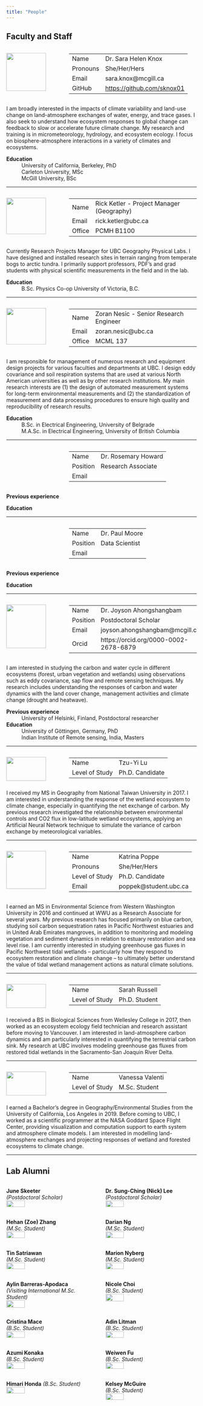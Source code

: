 ```yaml
---
title: "People"
---
```

## Faculty and Staff

:::: {.columns}
:::{.column width="30%"}

![](images/headshots/Knox-oval.png){width=85%}

:::
::: {.column width="70%"}

 |
-----|:-----
Name| Dr. Sara Helen Knox
Pronouns| She/Her/Hers
Email| sara.knox\@mcgill.ca
GitHub| [https://github.com/sknox01](https://github.com/sknox01)

::: 
::::

I am broadly interested in the impacts of climate variability and land-use change on land-atmosphere exchanges of water, energy, and trace gases. I also seek to understand how ecosystem responses to global change can feedback to slow or accelerate future climate change. My research and training is in micrometeorology, hydrology, and ecosystem ecology. I focus on biosphere-atmosphere interactions in a variety of climates and ecosystems.

**Education**
: University of California, Berkeley, PhD
: Carleton University, MSc
: McGill University, BSc

---

:::: {.columns}
:::{.column width="30%"}

![](images/headshots/ketler-oval.png){width=85%}

:::
::: {.column width="70%"}

|
-----|:-----
Name| Rick Ketler - Project Manager (Geography)
Email| rick.ketler@ubc.ca
Office| PCMH B1100

::: 
::::

Currently Research Projects Manager for UBC Geography Physical Labs. I have designed and installed research sites in terrain ranging from temperate bogs to arctic tundra. I primarily support professors, PDF's and grad students with physical scientific measurements in the field and in the lab.

**Education** 
: B.Sc. Physics Co-op University of Victoria, B.C.

---

:::: {.columns}
:::{.column width="30%"}

![](images/headshots/zoran-nesic-oval.png){width=85%}
:::
::: {.column width="70%"}

 |
-----|:-----
Name| Zoran Nesic - Senior Research Engineer
Email| zoran.nesic\@ubc.ca
Office| MCML 137

::: 
::::

I am responsible for management of numerous research and equipment design projects for various faculties and departments at UBC. I design eddy covariance and soil respiration systems that are used at various North American universities as well as by other research institutions. My main research interests are (1) the design of automated measurement systems for long-term environmental measurements and (2) the standardization of measurement and data processing procedures to ensure high quality and reproducibility of research results.

**Education**
: B.Sc. in Electrical Engineering, University of Belgrade
: M.A.Sc. in Electrical Engineering, University of British Columbia

---

:::: {.columns}
:::{.column width="30%"}

<!-- ![](images/headshots/joyson-oval.png){width=85%} -->
:::
::: {.column width="70%"}

 |
-----|:-----
Name| Dr. Rosemary Howard
Position | Research Associate
Email| 

::: 
::::


**Previous experience**


**Education**


---

:::: {.columns}
:::{.column width="30%"}

<!-- ![](images/headshots/joyson-oval.png){width=85%} -->
:::
::: {.column width="70%"}

 |
-----|:-----
Name| Dr. Paul Moore
Position | Data Scientist
Email| 

::: 
::::


**Previous experience**


**Education**

---

:::: {.columns}
:::{.column width="30%"}

![](images/headshots/joyson-oval.png){width=85%}
:::
::: {.column width="70%"}

 |
-----|:-----
Name| Dr. Joyson Ahongshangbam
Position | Postdoctoral Scholar
Email| joyson.ahongshangbam@mcgill.ca
Orcid| https://orcid.org/0000-0002-2678-6879

::: 
::::

I am interested in studying the carbon and water cycle in different ecosystems (forest, urban vegetation and wetlands) using observations such as eddy covariance, sap flow and remote sensing techniques. My research includes understanding the responses of carbon and water dynamics with the land cover change, management activities and climate change (drought and heatwave).

**Previous experience**
: University of Helsinki, Finland, Postdoctoral researcher

**Education**
: University of Göttingen, Germany, PhD
: Indian Institute of Remote sensing, India, Masters

---

:::: {.columns}
:::{.column width="30%"}

![](images/headshots/tzu-yi-oval.png){width=85%}
:::
::: {.column width="70%"}
 |
-----|:-----
Name| Tzu-Yi Lu
Level of Study| Ph.D. Candidate

:::
::::

I received my MS in Geography from National Taiwan University in 2017. I am interested in understanding the response of the wetland ecosystem to climate change, especially in quantifying the net exchange of carbon. My previous research investigated the relationship between environmental controls and CO2 flux in low-latitude wetland ecosystems, applying an Artificial Neural Network technique to simulate the variance of carbon exchange by meteorological variables. 

----

:::: {.columns} 
:::{.column width="30%"}

![](images/headshots/katrina-poppe-oval.png){width=85%}

:::
::: {.column width="70%"}

 |
-----|:-----
Name| Katrina Poppe
Pronouns| She/Her/Hers
Level of Study| Ph.D. Candidate
Email| poppek\@student.ubc.ca

::: 
::::

I earned an MS in Environmental Science from Western Washington University in 2016 and continued at WWU as a Research Associate for several years. My previous research has focused primarily on blue carbon, studying soil carbon sequestration rates in Pacific Northwest estuaries and in United Arab Emirates mangroves, in addition to monitoring and modeling vegetation and sediment dynamics in relation to estuary restoration and sea level rise. I am currently interested in studying greenhouse gas fluxes in Pacific Northwest tidal wetlands -- particularly how they respond to ecosystem restoration and climate change -- to ultimately better understand the value of tidal wetland management actions as natural climate solutions. 

---

:::: {.columns} 
:::{.column width="30%"}

![](images/headshots/sarah-russell-oval.png){width=85%}

:::
::: {.column width="70%"}

 |
-----|:-----
Name| Sarah Russell
Level of Study| Ph.D. Student

::: 
::::

I received a BS in Biological Sciences from Wellesley College in 2017, then worked as an ecosystem ecology field technician and research assistant before moving to Vancouver. I am interested in land-atmosphere carbon dynamics and am particularly interested in quantifying the terrestrial carbon sink. My research at UBC involves modeling greenhouse gas fluxes from restored tidal wetlands in the Sacramento-San Joaquin River Delta. 

---

:::: {.columns}
:::{.column width="30%"}

![](images/headshots/vanessa-oval.png){width=85%}

:::
::: {.column width="70%"}

|
-----|:-----
Name| Vanessa Valenti
Level of Study| M.Sc. Student

::: 
::::
  
I earned a Bachelor’s degree in Geography/Environmental Studies from the University of California, Los Angeles in 2019. Before coming to UBC, I worked as a scientific programmer at the NASA Goddard Space Flight Center, providing visualization and computation support to earth system and atmosphere climate models. I am interested in modelling land-atmosphere exchanges and projecting responses of wetland and forested ecosystems to climate change. 

---

## Lab Alumni

:::: {.columns}
::: {.column width="50%"}
**June Skeeter**  
*(Postdoctoral Scholar)*  
![](images/headshots/june-oval.png){width=45%}
:::
::: {.column width="50%"}
**Dr. Sung-Ching (Nick) Lee**  
*(Postdoctoral Scholar)*  
![](images/headshots/sung-ching-oval.png){width=45%}
:::
::::

:::: {.columns}
::: {.column width="50%"}
**Hehan (Zoe) Zhang**  
*(M.Sc. Student)*  
![](images/headshots/zhang-oval.png){width=45%}
:::
::: {.column width="50%"}
**Darian Ng**  
*(M.Sc. Student)*  
![](images/headshots/darian-oval.png){width=45%}
:::
::::

:::: {.columns}
::: {.column width="50%"}
**Tin Satriawan**  
*(M.Sc. Student)*  
![](images/headshots/satriawan-oval.png){width=45%}
:::
::: {.column width="50%"}
**Marion Nyberg**  
*(M.Sc. Student)*  
![](images/headshots/nyberg-oval.png){width=45%}
:::
::::

:::: {.columns}
::: {.column width="50%"}
**Aylin Barreras-Apodaca**  
*(Visiting International M.Sc. Student)*  
![](images/headshots/aylin-ba-oval.png){width=45%}
:::
::: {.column width="50%"}
**Nicole Choi**  
*(B.Sc. Student)*  
![](images/headshots/choi-oval.png){width=45%}
:::
::::

:::: {.columns}
::: {.column width="50%"}
**Cristina Mace**  
*(B.Sc. Student)*  
![](images/headshots/mace-oval.png){width=45%}
:::
::: {.column width="50%"}
**Adin Litman**  
*(B.Sc. Student)*  
![](images/headshots/litman-oval.png){width=45%}
:::
::::


:::: {.columns}
::: {.column width="50%"}
**Azumi Konaka**  
*(B.Sc. Student)*  
![](images/headshots/konaka-oval.png){width=45%}
:::
::: {.column width="50%"}
**Weiwen Fu**  
*(B.Sc. Student)*  
![](images/headshots/weiwen-oval.png){width=45%}
:::
::::

:::: {.columns}
::: {.column width="50%"}
**Himari Honda** 
*(B.Sc. Student)* 
![](images/headshots/himari-oval.png){width=45%}
:::
::: {.column width="50%"}
**Kelsey McGuire**  
*(B.Sc. Student)*  
![](images/headshots/mcguire-oval.png){width=45%}
:::
::::
